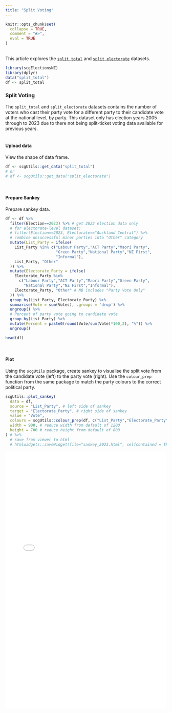 ```yaml
---
title: "Split Voting"
---
```

```{=html}
<style>
  .content p {
    margin-top: 30px !important;
  }

  details {
    margin-bottom: 40px;
  }
</style>
```
```r
knitr::opts_chunk$set(
  collapse = TRUE,
  comment = "#>",
  eval = TRUE
)
```
<br>
This article explores the [`split_total`](https://sarahcgall.github.io/scgElectionsNZ/reference/split_total.html) and [`split_electorate`](https://sarahcgall.github.io/scgElectionsNZ/reference/split_electorate.html) datasets.
<br>

```r
library(scgElectionsNZ)
library(dplyr)
data("split_total")
df <- split_total
```
### Split Voting
The `split_total` and `split_electorate` datasets contains the number of voters who cast their party vote for a different party to their candidate vote at the national level, by party. This dataset only has election years 2005 through to 2023 due to there not being split-ticket voting data available for previous years.
<br>
<br>

#### Upload data
View the shape of data frame.
```r
df <- scgUtils::get_data("split_total")
# or
# df <- scgUtils::get_data("split_electorate")
```
<br>

#### Prepare Sankey
Prepare sankey data.
```r
df <- df %>%
  filter(Election==2023) %>% # get 2023 election data only
  # for electorate-level dataset:
  # filter(Election==2023, Electorate=="Auckland Central") %>%
  # combine unsuccessful minor parties into "Other" category
  mutate(List_Party = ifelse(
    List_Party %in% c("Labour Party","ACT Party","Maori Party",
                      "Green Party","National Party","NZ First",
                      "Informal"),
    List_Party, "Other"
  )) %>%
  mutate(Electorate_Party = ifelse(
    Electorate_Party %in%
      c("Labour Party","ACT Party","Maori Party","Green Party",
        "National Party","NZ First","Informal"),
    Electorate_Party, "Other" # NB includes "Party Vote Only"
  )) %>%
  group_by(List_Party, Electorate_Party) %>%
  summarise(Vote = sum(Votes), .groups = 'drop') %>%
  ungroup() %>%
  # Percent of party vote going to candidate vote
  group_by(List_Party) %>%
  mutate(Percent = paste0(round(Vote/sum(Vote)*100,2), "%")) %>%
  ungroup()

head(df)
```
<br>

#### Plot
Using the `scgUtils` package, create sankey to visualise the split vote from the candidate vote (left) to the party vote (right). Use the `colour_prep` function from the same package to match the party colours to the correct political party.
```r
scgUtils::plot_sankey(
  data = df,
  source = "List_Party", # left side of sankey
  target = "Electorate_Party", # right side of sankey
  value = "Vote",
  colours = scgUtils::colour_prep(df, c("List_Party","Electorate_Party"), pal_name = "polNZ"),
  width = 900, # reduce width from default of 1200
  height = 700 # reduce height from default of 800
) # %>%
  # save from viewer to html
  # htmlwidgets::saveWidget(file="sankey_2023.html", selfcontained = TRUE)
```
````{=html}
<iframe width="100%" height="800"
  src="img/sankey_2023.html"
  frameborder="0"
  allowfullscreen></iframe>
````
